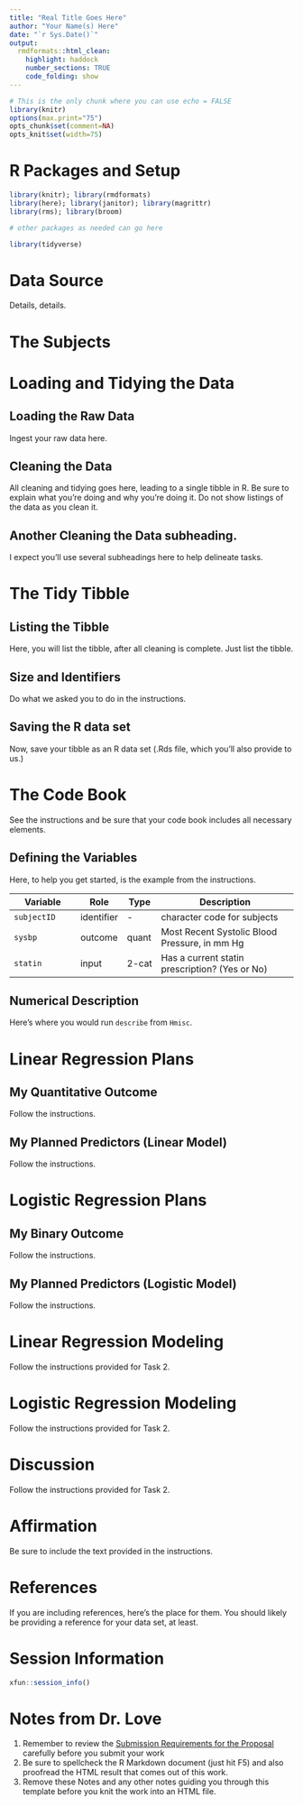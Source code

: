 ---
title: "Real Title Goes Here"
author: "Your Name(s) Here"
date: "`r Sys.Date()`"
output:
  rmdformats::html_clean:
    highlight: haddock
    number_sections: TRUE
    code_folding: show
---

```{r setup, echo = FALSE, cache=FALSE}
# This is the only chunk where you can use echo = FALSE
library(knitr)
options(max.print="75")
opts_chunk$set(comment=NA) 
opts_knit$set(width=75)
```

# R Packages and Setup {-}

```{r packages, message = FALSE}
library(knitr); library(rmdformats)
library(here); library(janitor); library(magrittr)
library(rms); library(broom)

# other packages as needed can go here

library(tidyverse)
```

# Data Source

Details, details.

# The Subjects

# Loading and Tidying the Data

## Loading the Raw Data

Ingest your raw data here.

## Cleaning the Data

All cleaning and tidying goes here, leading to a single tibble in R. Be sure to explain what you're doing and why you're doing it. Do not show listings of the data as you clean it. 

## Another Cleaning the Data subheading.

I expect you'll use several subheadings here to help delineate tasks.

# The Tidy Tibble

## Listing the Tibble

Here, you will list the tibble, after all cleaning is complete. Just list the tibble.

## Size and Identifiers

Do what we asked you to do in the instructions.

## Saving the R data set

Now, save your tibble as an R data set (.Rds file, which you'll also provide to us.)

# The Code Book

See the instructions and be sure that your code book includes all necessary elements.

## Defining the Variables

Here, to help you get started, is the example from the instructions.

Variable | Role | Type | Description
-------- | ---- | ---- | -----------------
`subjectID` | identifier | - | character code for subjects
`sysbp` | outcome | quant | Most Recent Systolic Blood Pressure, in mm Hg
`statin` | input | 2-cat | Has a current statin prescription? (Yes or No)


## Numerical Description

Here's where you would run `describe` from `Hmisc`.

# Linear Regression Plans

## My Quantitative Outcome

Follow the instructions.

## My Planned Predictors (Linear Model)

Follow the instructions.

# Logistic Regression Plans

## My Binary Outcome

Follow the instructions.

## My Planned Predictors (Logistic Model)

Follow the instructions.

# Linear Regression Modeling

Follow the instructions provided for Task 2.

# Logistic Regression Modeling

Follow the instructions provided for Task 2.

# Discussion

Follow the instructions provided for Task 2.

# Affirmation 

Be sure to include the text provided in the instructions.

# References

If you are including references, here's the place for them. You should likely be providing a reference for your data set, at least.

# Session Information

```{r}
xfun::session_info()
```

# Notes from Dr. Love

1. Remember to review the [Submission Requirements for the Proposal](https://github.com/THOMASELOVE/432-2021/blob/master/project1/01_project1_proposal.md#submission-requirements) carefully before you submit your work
2. Be sure to spellcheck the R Markdown document (just hit F5) and also proofread the HTML result that comes out of this work.
3. Remove these Notes and any other notes guiding you through this template before you knit the work into an HTML file.



